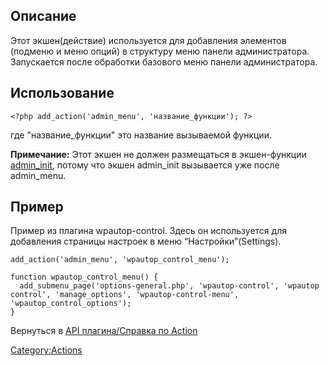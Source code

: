 {{Languages|
{{en|Plugin_API/Action_Reference/admin_menu}}
{{it|API dei plugin/Riferimento azioni/admin_menu}}
{{ru|API плагина/Справка по Action/admin_menu}}
}}

== Описание ==

Этот экшен(действие) используется для добавления элементов (подменю и меню опций) в структуру меню панели администратора. Запускается после обработки базового меню панели администратора.

== Использование ==

<pre><?php add_action('admin_menu', 'название_функции'); ?></pre>

где "название_функции" это название вызываемой функции.

'''Примечание:''' Этот экшен не должен размещаться в экшен-функции [[API плагина/Справка по Action/admin_init|admin_init]], потому что экшен admin_init вызывается уже после admin_menu.

== Пример ==

Пример из плагина wpautop-control. Здесь он используется для добавления страницы настроек в меню “Настройки”(Settings).

<pre>
add_action('admin_menu', 'wpautop_control_menu');

function wpautop_control_menu() {
  add_submenu_page('options-general.php', 'wpautop-control', 'wpautop control', 'manage_options', 'wpautop-control-menu', 'wpautop_control_options');
}
</pre>

Вернуться в [[API плагина/Справка по Action]]

[[Category:Actions]]